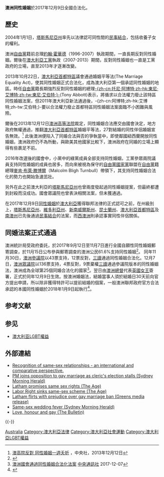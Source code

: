 {{noteTA
|G1 = 地名
|1 = zh-tw:滕博爾; zh-hant:騰博; zh-cn:特恩布尔; zh-sg:腾博; zh-hans:腾博; zh-hk:杜布爾;
|2=zh:南澳大利亞州; zh-cn:南澳大利亚州; zh-tw:南澳大利亞州; zh-hk:南澳州; zh-sg:南澳大利亚州
}}

'''澳洲同性婚姻'''於2017年12月9日全國合法化。
{{SSM}}

== 歷史 ==
2004年1月1日，[[塔斯馬尼亞州|塔斯馬尼亞州]]率先以法律認可同性間的[[民事結合|民事結合]]，包括收養子女的權利。

澳洲[[澳洲自由黨|自由黨]]籍前总理[[約翰·霍華德|約翰·霍華德]]（1996-2007）執政期間，一直長期反對同性婚姻。爾後在[[澳大利亞工黨|澳大利亞工黨]]執政（2007-2013）期間，反對同性婚姻也一直是工黨政府的立場，直至2013年才逐漸改變。

2013年10月22日，[[澳大利亞首都特區|澳大利亞首都特區]]議會通過婚姻平等法(The Marriage Equality Act)，使其同性婚姻正式合法化，成為澳大利亞第一個承認同性婚姻的地區。時任[[澳洲自由黨|自由黨]]籍長期強烈反對同性婚姻的總理[[東尼·艾伯特|-{zh-cn:托尼·阿博特;zh-hk:東尼·艾博特;zh-tw:東尼·艾伯特;}-]](Tony Abbott)表示，將循求以合法權力廢止該特區同性婚姻法案，但2011年澳大利亞新法通過後，-{zh-cn:阿博特;zh-hk:艾博特;zh-tw:艾伯特;}-要以合法權力廢止首都特區同性婚姻法案面臨不小困難與風險。

爾後在2013年12月12日[[澳洲高等法院|澳洲高等法院]]裁定，同性婚姻合法應交由國會決定，地方政府無權通過，推翻[[澳大利亞首都特區|澳大利亞首都特區]]婚姻平等法，27對結婚的同性伴侶婚姻宣告無效。<ref>[http://www.cna.com.tw/news/firstnews/201312120011-1.aspx 澳高院反對 同性婚姻一週夭折] {{Wayback|url=http://www.cna.com.tw/news/firstnews/201312120011-1.aspx |date=20170519200442 }}，中央社，2013年12月12日</ref>
此後澳洲便陷入了同婚合法與否的爭執當中，即使鄰國紐西蘭開放同性婚姻，澳洲政府仍不為所動，與歐美其他國家比較下，澳洲政府在同婚的立場上顯得有些裹足不前。


2016年改選後的國會中，小黨中的綠黨成員全部支持同性婚姻，工黨參眾兩院議員支持同性婚姻的成員也居多，而向來被視為保守的[[澳洲自由黨|自由黨]][[國家黨|國家黨]]聯盟在[[澳洲自由黨|自由黨]]籍總理[[麦肯·腾博|麥肯·布萊·滕博爾]]（Malcolm Bligh Turnbull）帶領下，其支持同性婚姻合法化的勢力也開始急速茁壯。

另外在此之前澳大利亞的[[塔斯馬尼亞州|塔斯馬尼亞州]]也曾兩度發起過同性婚姻提案，但最終都遭到封殺而沒成功。國會眾議院也曾表決相關法案，但未獲通過。

在2017年12月9日[[同性婚姻|同性婚姻]]於[[澳大利亞|澳大利亞]]獲得聯邦法律的正式認可之前，在州級別上，[[塔斯馬尼亞州|塔斯馬尼亞州]]、[[維多利亞州|維多利亞州]]、[[新南威爾斯州|新南威爾斯州]]、[[昆士蘭州|昆士蘭州]]、[[澳大利亞首都特區|澳大利亞首都特區]]及[[南澳州|南澳州]]已先後通過[[民事結合|民事結合]]的法案，而[[西澳洲|西澳洲]]則承認事實同性伴侶關係。

== 同婚法案正式通過 ==
澳洲統計局受政府委託，於2017年9月12日至11月7日進行全國自願性同性婚姻郵寄調查，於11月15日公布參與郵寄調查的澳洲公民61.6%支持同性婚姻<ref name="ABSResults">{{cite web|url=https://marriagesurvey.abs.gov.au/results|title=Results: Australian Marriage Law Postal Survey|date=2017-11-15|work=marriagesurvey.abs.gov.au|accessdate=2017-12-08|archive-date=2017-11-08|archive-url=https://web.archive.org/web/20171108105041/https://marriagesurvey.abs.gov.au/results|dead-url=no}}</ref>。
同年11月30日，[[澳洲參議院|澳洲參議院]]以43票支持，12票反對，[[三讀|三讀]]通過同性婚姻合法化。12月7日，[[澳洲眾議院|澳洲眾議院]]以136票支持，4票反對，9票棄權[[三讀|三讀]]通過參議院版本的同性婚姻法，澳洲成為全球第25個同婚合法化的國家<ref>[http://www.cna.com.tw/news/firstnews/201712070235-1.aspx 澳洲國會通過同性婚姻合法化法案] {{Wayback|url=http://www.cna.com.tw/news/firstnews/201712070235-1.aspx |date=20180417012251 }} [[中央通訊社|中央通訊社]] 2017-12-07</ref>。翌日由[[澳洲總督|澳洲總督]]代表[[英國女王|英國女王]]簽署，正式於同年12月9日生效。按澳洲婚姻法，結婚當事人須於結婚日30天前向官方提出申請，所以除非獲得特許可以提前結婚的個案，一般澳洲聯邦政府官方合法承認的本國同性婚姻於2018年1月9日起執行<ref>{{cite web|url=http://www.abc.net.au/news/2017-12-08/same-sex-marriage-legal-after-gg-approval/9239334|title=Same-sex marriage signed into law by Governor-General, first weddings to happen from January 9|work=ABC News|date=2017-12-08|accessdate=2017-12-08|archive-date=2017-12-07|archive-url=https://web.archive.org/web/20171207223146/http://www.abc.net.au/news/2017-12-08/same-sex-marriage-legal-after-gg-approval/9239334|dead-url=no}}</ref>。

== 参考文献 ==
{{Reflist}}

== 参见 ==
*[[澳大利亚LGBT權益|澳大利亚LGBT權益]]

== 外部連結 ==
* [https://web.archive.org/web/20040119031841/http://www.law.unimelb.edu.au/icil/topics/a-archive/7-6-4-01.html Recognition of same-sex relationships - an international and comparative perspective.]
* [http://www.smh.com.au/articles/2003/08/05/1060064192644.html PM joins opposition to gay marriage as cleric's election stalls (Sydney Morning Herald)] {{Wayback|url=http://www.smh.com.au/articles/2003/08/05/1060064192644.html |date=20171231021157 }}
* [http://www.theage.com.au/articles/2004/01/04/1073151194612.html Latham promises same sex rights (The Age)] {{Wayback|url=http://www.theage.com.au/articles/2004/01/04/1073151194612.html |date=20090705185157 }}
* [http://www.theage.com.au/articles/2004/02/02/1075570359424.html?from=storyrhs  Labor Right sinks same-sex scheme (The Age)] {{Wayback|url=http://www.theage.com.au/articles/2004/02/02/1075570359424.html?from=storyrhs |date=20121113215456 }} 
* [http://wa.greens.org.au/items/Media_Release.2004-02-04.4217 Latham flirts with prejudice over gay marriage ban (Greens media release)] {{Wayback|url=http://wa.greens.org.au/items/Media_Release.2004-02-04.4217 |date=20050427024832 }}
* [http://www.smh.com.au/articles/2004/02/15/1076779837706.html Same-sex wedding fever (Sydney Morning Herald)] {{Wayback|url=http://www.smh.com.au/articles/2004/02/15/1076779837706.html |date=20081017234138 }} 
* [https://web.archive.org/web/20060308234817/http://bulletin.ninemsn.com.au/bulletin/eddesk.nsf/All/2D26D307FF4C9E29CA256D8A000574E9 Love, honour and gay (The Bulletin)]

{{-}}
{{Status of same-sex unions}}

[[Category:各國同性婚姻|Australia]]
[[Category:澳大利亞法律|Category:澳大利亞法律]]
[[Category:澳大利亞社會運動|Category:澳大利亞社會運動]]
[[Category:澳大利亞LGBT權益|Category:澳大利亞LGBT權益]]
{{legal}}